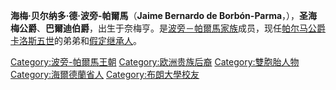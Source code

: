 {{Infobox royalty
| name        = 海梅王子
| title       = 圣海梅公爵<br>巴爾迪伯爵
| image       = Prince Jaime de Bourbon Parme - World Economic Forum on India 2012.jpg
| birth_date  = {{Birth date and age|1972|10|13|df=y}}
| birth_place = [[荷兰|荷兰]][[奈梅亨|奈梅亨]]
| spouse      = 维多利亚·希塞文亚克 <small>（2013年至今）</small>
| issue       = 泽塔公主
| house       = [[西班牙波旁王朝|西班牙波旁王朝]]帕爾馬分支
| father      = [[卡洛斯·乌戈_(帕尔马)|帕爾馬的卡洛斯·烏戈]]
| mother      = [[荷蘭的伊蓮公主|荷蘭的伊蓮公主]]
}}

'''海梅·贝尔纳多·德·波旁-帕爾馬'''（'''Jaime Bernardo de Borbón-Parma'''，{{bd|1972年|10月13日|}}），'''圣海梅公爵'''、'''巴爾迪伯爵'''，出生于奈梅亨。是[[波旁－帕爾馬家族|波旁－帕爾馬家族]]成员，现任[[帕爾馬公國|帕尔马公爵]][[卡洛斯_(帕爾馬)|卡洛斯五世]]的弟弟和[[假定继承人|假定继承人]]。

{{DEFAULTSORT: Jaime}}
[[Category:波旁-帕爾馬王朝|Category:波旁-帕爾馬王朝]]
[[Category:欧洲贵族后裔|Category:欧洲贵族后裔]]
[[Category:雙胞胎人物|Category:雙胞胎人物]]
[[Category:海爾德蘭省人|Category:海爾德蘭省人]]
[[Category:布朗大學校友|Category:布朗大學校友]]